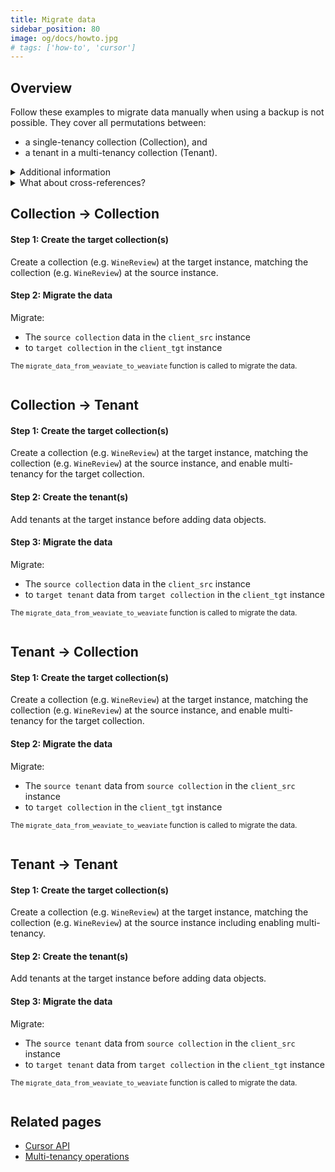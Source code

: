 ```yaml
---
title: Migrate data
sidebar_position: 80
image: og/docs/howto.jpg
# tags: ['how-to', 'cursor']
---
```





## Overview

Follow these examples to migrate data manually when using a backup is not possible. They cover all permutations between:

- a single-tenancy collection (Collection), and
- a tenant in a multi-tenancy collection (Tenant).

<details>
  <summary>Additional information</summary>

  The examples use two different Weaviate instances, exposed through different ports. The same process can be used for two different instances as well.

  Cross-references in Weaviate are properties. As such, you can retrieve cross-reference in one of two ways:
  1. [Retrieve the object](../api/rest/objects.md#get-a-data-object) that it belongs to.
  1. [Retrieve the cross-reference](../search/basics.md#retrieve-cross-referenced-properties) as a part of a query.

</details>

<details>
  <summary>What about cross-references?</summary>

These scripts should migrate cross-references as well.
<br/>

Cross-references are properties. As such, these cursor-based exports will include them.
During restoration, restore the cross-referenced (i.e. "to") object first, then the object that contains the cross-reference (i.e. "from" object).

</details>

## Collection → Collection

#### Step 1: Create the target collection(s)

Create a collection (e.g. `WineReview`) at the target instance, matching the collection (e.g. `WineReview`) at the source instance.

<Tabs groupId="languages">
  <TabItem value="py" label="Python (v4)">
    <FilteredTextBlock
      text={PyCode}
      startMarker="# START CreateCollectionCollectionToCollection"
      endMarker="# END CreateCollectionCollectionToCollection"
      language="py"
    />
  </TabItem>
  <TabItem value="py3" label="Python (v3)">
    <FilteredTextBlock
      text={PyCodeV3}
      startMarker="# START CreateCollectionCollectionToCollection"
      endMarker="# END CreateCollectionCollectionToCollection"
      language="py"
    />
  </TabItem>
</Tabs>

#### Step 2: Migrate the data

Migrate:
- The `source collection` data in the `client_src` instance
- to `target collection` in the `client_tgt` instance

<Tabs groupId="languages">
  <TabItem value="py" label="Python (v4)">
    <FilteredTextBlock
      text={PyCode}
      startMarker="# START CollectionToCollection"
      endMarker="# END CollectionToCollection"
      language="py"
    />
  </TabItem>
  <TabItem value="py3" label="Python (v3)">
    <p><small>
        The <code>migrate_data_from_weaviate_to_weaviate</code> function is called to migrate the data.
        <br/><br/>
    </small></p>
    <FilteredTextBlock
      text={PyCodeV3}
      startMarker="# START CollectionToCollection"
      endMarker="# END CollectionToCollection"
      language="py"
    />
  </TabItem>
</Tabs>

## Collection → Tenant

#### Step 1: Create the target collection(s)

Create a collection (e.g. `WineReview`) at the target instance, matching the collection (e.g. `WineReview`) at the source instance, and enable multi-tenancy for the target collection.

<Tabs groupId="languages">
  <TabItem value="py" label="Python (v4)">
    <FilteredTextBlock
      text={PyCode}
      startMarker="# START CreateCollectionCollectionToTenant"
      endMarker="# END CreateCollectionCollectionToTenant"
      language="py"
    />
  </TabItem>
  <TabItem value="py3" label="Python (v3)">
    <FilteredTextBlock
      text={PyCodeV3}
      startMarker="# START CreateCollectionCollectionToTenant"
      endMarker="# END CreateCollectionCollectionToTenant"
      language="py"
    />
  </TabItem>
</Tabs>

#### Step 2: Create the tenant(s)

Add tenants at the target instance before adding data objects.

<Tabs groupId="languages">
  <TabItem value="py" label="Python (v4)">
    <FilteredTextBlock
      text={PyCode}
      startMarker="# START CreateTenants"
      endMarker="# END CreateTenants"
      language="py"
    />
  </TabItem>
  <TabItem value="py3" label="Python (v3)">
    <FilteredTextBlock
      text={PyCodeV3}
      startMarker="# START CreateTenants"
      endMarker="# END CreateTenants"
      language="py"
    />
  </TabItem>
</Tabs>

#### Step 3: Migrate the data

Migrate:
- The `source collection` data in the `client_src` instance
- to `target tenant` data from `target collection` in the `client_tgt` instance

<Tabs groupId="languages">
  <TabItem value="py" label="Python (v4)">
    <FilteredTextBlock
      text={PyCode}
      startMarker="# START CollectionToTenant"
      endMarker="# END CollectionToTenant"
      language="py"
    />
  </TabItem>
  <TabItem value="py3" label="Python (v3)">
    <p><small>
        The <code>migrate_data_from_weaviate_to_weaviate</code> function is called to migrate the data.
        <br/><br/>
    </small></p>
    <FilteredTextBlock
      text={PyCodeV3}
      startMarker="# START CollectionToTenant"
      endMarker="# END CollectionToTenant"
      language="py"
    />
  </TabItem>
</Tabs>

## Tenant → Collection

#### Step 1: Create the target collection(s)

Create a collection (e.g. `WineReview`) at the target instance, matching the collection (e.g. `WineReview`) at the source instance, and enable multi-tenancy for the target collection.

<Tabs groupId="languages">
  <TabItem value="py" label="Python (v4)">
    <FilteredTextBlock
      text={PyCode}
      startMarker="# START CreateCollectionTenantToCollection"
      endMarker="# END CreateCollectionTenantToCollection"
      language="py"
    />
  </TabItem>
  <TabItem value="py3" label="Python (v3)">
    <FilteredTextBlock
      text={PyCodeV3}
      startMarker="# START CreateCollectionTenantToCollection"
      endMarker="# END CreateCollectionTenantToCollection"
      language="py"
    />
  </TabItem>
</Tabs>

#### Step 2: Migrate the data

Migrate:
- The `source tenant` data from `source collection` in the `client_src` instance
- to `target collection` in the `client_tgt` instance

<Tabs groupId="languages">
  <TabItem value="py" label="Python (v4)">
    <FilteredTextBlock
      text={PyCode}
      startMarker="# START TenantToCollection"
      endMarker="# END TenantToCollection"
      language="py"
    />
  </TabItem>
  <TabItem value="py3" label="Python (v3)">
    <p><small>
        The <code>migrate_data_from_weaviate_to_weaviate</code> function is called to migrate the data.
        <br/><br/>
    </small></p>
    <FilteredTextBlock
      text={PyCodeV3}
      startMarker="# START TenantToCollection"
      endMarker="# END TenantToCollection"
      language="py"
    />
  </TabItem>
</Tabs>

## Tenant → Tenant

#### Step 1: Create the target collection(s)

Create a collection (e.g. `WineReview`) at the target instance, matching the collection (e.g. `WineReview`) at the source instance including enabling multi-tenancy.

<Tabs groupId="languages">
  <TabItem value="py" label="Python (v4)">
    <FilteredTextBlock
      text={PyCode}
      startMarker="# START CreateCollectionTenantToTenant"
      endMarker="# END CreateCollectionTenantToTenant"
      language="py"
    />
  </TabItem>
  <TabItem value="py3" label="Python (v3)">
    <FilteredTextBlock
      text={PyCodeV3}
      startMarker="# START CreateCollectionTenantToTenant"
      endMarker="# END CreateCollectionTenantToTenant"
      language="py"
    />
  </TabItem>
</Tabs>

#### Step 2: Create the tenant(s)

Add tenants at the target instance before adding data objects.

<Tabs groupId="languages">
  <TabItem value="py" label="Python (v4)">
    <FilteredTextBlock
      text={PyCode}
      startMarker="# START CreateTenants"
      endMarker="# END CreateTenants"
      language="py"
    />
  </TabItem>
  <TabItem value="py3" label="Python (v3)">
    <FilteredTextBlock
      text={PyCodeV3}
      startMarker="# START CreateTenants"
      endMarker="# END CreateTenants"
      language="py"
    />
  </TabItem>
</Tabs>

#### Step 3: Migrate the data

Migrate:
- The `source tenant` data from `source collection` in the `client_src` instance
- to `target tenant` data from `target collection` in the `client_tgt` instance

<Tabs groupId="languages">
  <TabItem value="py" label="Python (v4)">
    <FilteredTextBlock
      text={PyCode}
      startMarker="# START TenantToTenant"
      endMarker="# END TenantToTenant"
      language="py"
    />
  </TabItem>
  <TabItem value="py3" label="Python (v3)">
    <p><small>
        The <code>migrate_data_from_weaviate_to_weaviate</code> function is called to migrate the data.
        <br/><br/>
    </small></p>
    <FilteredTextBlock
      text={PyCodeV3}
      startMarker="# START TenantToTenant"
      endMarker="# END TenantToTenant"
      language="py"
    />
  </TabItem>
</Tabs>

## Related pages

- [Cursor API](../api/rest/objects.md#exhaustive-listing-using-a-cursor-after)
- [Multi-tenancy operations](./multi-tenancy.md)


<DocsMoreResources />
